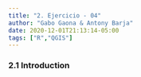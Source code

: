```yaml
---
title: "2. Ejercicio - 04"
author: "Gabo Gaona & Antony Barja"
date: 2020-12-01T21:13:14-05:00
tags: ["R","QGIS"]
---
```


### 2.1 Introduction

